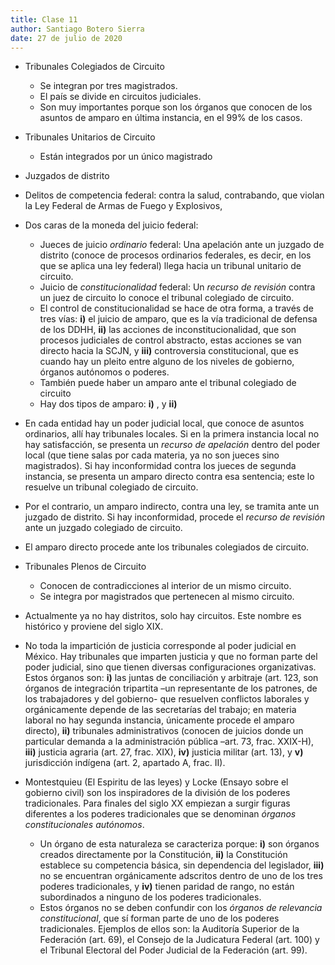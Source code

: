```yaml
---
title: Clase 11
author: Santiago Botero Sierra
date: 27 de julio de 2020
---
```


+ Tribunales Colegiados de Circuito
	- Se integran por tres magistrados.
	- El país se divide en circuitos judiciales.
	- Son muy importantes porque son los órganos que conocen de los asuntos de
		amparo en última instancia, en el 99% de los casos.

+ Tribunales Unitarios de Circuito
	- Están integrados por un único magistrado

+ Juzgados de distrito

+ Delitos de competencia federal: contra la salud, contrabando, que violan la
	Ley Federal de Armas de Fuego y Explosivos,
+ Dos caras de la moneda del juicio federal:
 	- Jueces de juicio *ordinario* federal: Una apelación ante un juzgado de
		distrito (conoce de procesos ordinarios  federales, es decir, en los que
		se aplica una ley federal) llega hacia un tribunal unitario de circuito.
	- Juicio de *constitucionalidad* federal: Un *recurso de revisión* contra un
		juez de circuito lo conoce el tribunal colegiado de circuito.
	-  El control de constitucionalidad se hace de otra forma, a través de tres
		vías: **i)** el juicio de amparo, que es la vía tradicional de defensa
		de los  DDHH, **ii)** las acciones de inconstitucionalidad, que son
		procesos judiciales de control abstracto, estas acciones se van directo
		hacia la  SCJN, y **iii)** controversia constitucional, que es cuando
		hay un pleito  entre alguno de los niveles de gobierno, órganos
		autónomos o poderes.
	- También puede haber un amparo ante el tribunal colegiado de circuito
	- Hay dos tipos de amparo: **i)** , y **ii)**

+ En cada entidad hay un poder judicial local, que conoce de asuntos
	ordinarios, allí hay tribunales locales. Si en la primera instancia local
	no hay satisfacción, se presenta un *recurso de apelación* dentro del poder
	local (que tiene salas por cada materia, ya no son jueces sino magistrados).
	Si hay inconformidad contra los jueces de segunda instancia, se presenta un
	amparo directo contra esa sentencia; este lo resuelve un tribunal colegiado
	de circuito.
+ Por el contrario, un amparo indirecto, contra una ley, se tramita ante un
	juzgado de distrito. Si hay inconformidad, procede el *recurso de revisión*
	ante un juzgado colegiado de circuito.
+ El amparo directo procede ante los tribunales colegiados de circuito.

+ Tribunales Plenos de Circuito
	- Conocen de contradicciones al interior de un mismo circuito.
	- Se integra por magistrados que pertenecen al mismo circuito.

+ Actualmente ya no hay distritos, solo hay circuitos. Este nombre es histórico
	y proviene del siglo XIX.

+ No toda la impartición de justicia corresponde al poder judicial en México.
	Hay tribunales que imparten justicia y que no forman parte del poder
	judicial, sino que tienen diversas configuraciones organizativas. Estos
	órganos son: **i)** las juntas de conciliación y arbitraje (art. 123, son
	órganos de  integración tripartita --un representante de los patrones, de
	los  trabajadores y del gobierno- que resuelven conflictos laborales y
	orgánicamente depende de las secretarías del trabajo; en materia laboral  no
	hay segunda instancia, únicamente procede el amparo directo), **ii)**
	tribunales administrativos (conocen de juicios donde un particular demanda
	a la administración pública --art. 73, frac. XXIX-H), **iii)** justicia
	agraria (art. 27, frac. XIX), **iv)** justicia militar (art. 13), y **v)**
	jurisdicción indígena (art. 2, apartado A, frac. II).

+ Montestquieu (El Espiritu de las leyes) y Locke (Ensayo sobre el gobierno
	civil) son los inspiradores de la división de los poderes tradicionales.
	Para finales del siglo XX empiezan a surgir figuras diferentes a los poderes
	tradicionales que se denominan *órganos constitucionales autónomos*.
	- Un órgano de esta naturaleza se caracteriza porque: **i)** son órganos
		creados directamente por la Constitución, **ii)** la Constitución
		establece su competencia básica, sin dependencia del legislador,
		**iii)** no se encuentran orgánicamente adscritos dentro de uno de los
		tres poderes tradicionales, y **iv)** tienen paridad de rango, no están
		subordinados a ninguno de los poderes tradicionales.
	- Estos órganos no se deben confundir con los *órganos de relevancia
		constitucional*, que sí forman parte de uno de los poderes
		tradicionales. Ejemplos de ellos son: la Auditoría Superior de  la
		Federación (art. 69), el Consejo de la Judicatura Federal (art. 100) y
		el Tribunal Electoral del Poder Judicial de la Federación (art. 99).
